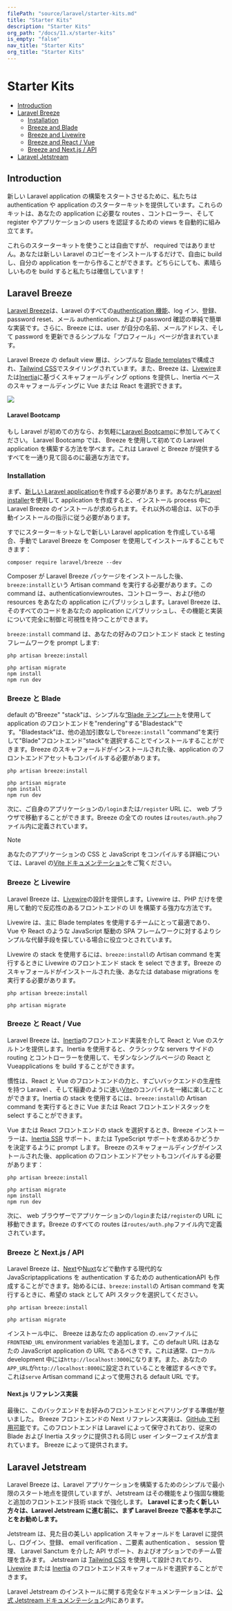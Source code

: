 ```yaml
---
filePath: "source/laravel/starter-kits.md"
title: "Starter Kits"
description: "Starter Kits"
org_path: "/docs/11.x/starter-kits"
is_empty: "false"
nav_title: "Starter Kits"
org_title: "Starter Kits"
---
```


# Starter Kits

- [Introduction](#introduction)
- [Laravel Breeze](#laravel-breeze)
  - [Installation](#laravel-breeze-installation)
  - [Breeze and Blade](#breeze-and-blade)
  - [Breeze and Livewire](#breeze-and-livewire)
  - [Breeze and React / Vue](#breeze-and-inertia)
  - [Breeze and Next.js / API](#breeze-and-next)
- [Laravel Jetstream](#laravel-jetstream)

<a name="introduction"></a>

## Introduction

新しい Laravel application の構築をスタートさせるために、私たちは authentication や application のスターターキットを提供しています。これらのキットは、あなたの application に必要な routes 、コントローラー、そして register やアプリケーションの users を認証するための views を自動的に組み立てます。

これらのスターターキットを使うことは自由ですが、 required ではありません。あなたは新しい Laravel のコピーをインストールするだけで、自由に build し、自分の application を一から作ることができます。どちらにしても、素晴らしいものを build すると私たちは確信しています！

<a name="laravel-breeze"></a>

## Laravel Breeze

[Laravel Breeze](https://github.com/laravel/breeze)は、Laravel のすべての[authentication 機能](/ja/php/laravel/v11.x/06-security/authentication)、log イン、登録、password reset、メール authentication、および password 確認の単純で簡単な実装です。さらに、Breeze には、user が自分の名前、メールアドレス、そして password を更新できるシンプルな「プロフィール」ページが含まれています。

Laravel Breeze の default view 層は、シンプルな [Blade templates](/ja/php/laravel/v11.x/04-the-basics/08-blade)で構成され、[Tailwind CSS](https://tailwindcss.com)でスタイリングされています。また、Breeze は、[Livewire](https://livewire.laravel.com)または[Inertia](https://inertiajs.com)に基づくスキャフォールディング options を提供し、Inertia ベースのスキャフォールディングに Vue または React を選択できます。

<img src="/images/php/laravel/v11.x/img/docs/breeze-register.png" />

#### Laravel Bootcamp

もし Laravel が初めての方なら、お気軽に[Laravel Bootcamp](https://bootcamp.laravel.com)に参加してみてください。 Laravel Bootcamp では、 Breeze を使用して初めての Laravel application を構築する方法を学べます。これは Laravel と Breeze が提供するすべてを一通り見て回るのに最適な方法です。

<a name="laravel-breeze-installation"></a>

### Installation

まず、[新しい Laravel application](/ja/php/laravel/v11.x/02-getting-started/01-installation)を作成する必要があります。あなたが[Laravel installer](/docs/11.x/installation#creating-a-laravel-project)を使用して application を作成すると、インストール process 中に Laravel Breeze のインストールが求められます。それ以外の場合は、以下の手動インストールの指示に従う必要があります。

すでにスターターキットなしで新しい Laravel application を作成している場合、手動で Laravel Breeze を Composer を使用してインストールすることもできます：

```shell
composer require laravel/breeze --dev
```

Composer が Laravel Breeze パッケージをインストールした後、`breeze:install`という Artisan command を実行する必要があります。この command は、authenticationviewroutes、コントローラー、および他の resources をあなたの application にパブリッシュします。Laravel Breeze は、そのすべてのコードをあなたの application にパブリッシュし、その機能と実装について完全に制御と可視性を持つことができます。

`breeze:install` command は、あなたの好みのフロントエンド stack と testing フレームワークを prompt します:

```shell
php artisan breeze:install

php artisan migrate
npm install
npm run dev
```

<a name="breeze-and-blade"></a>

### Breeze と Blade

default の"Breeze" "stack"は、シンプルな[“Blade テンプレート](/ja/php/laravel/v11.x/04-the-basics/08-blade)を使用して application のフロントエンドを"rendering"する"Bladestack"です。"Bladestack"は、他の追加引数なしで`breeze:install` "command"を実行して"Blade"フロントエンド"stack"を選択することでインストールすることができます。Breeze のスキャフォールドがインストールされた後、application のフロントエンドアセットもコンパイルする必要があります。

```shell
php artisan breeze:install

php artisan migrate
npm install
npm run dev
```

次に、ご自身のアプリケーションの`/login`または`/register` URL に、 web ブラウザで移動することができます。Breeze の全ての routes は`routes/auth.php`ファイル内に定義されています。

> [!NOTE]  
> あなたのアプリケーションの CSS と JavaScript をコンパイルする詳細については、Laravel の[Vite ドキュメンテーション](/ja/php/laravel/v11.x/04-the-basics/09-vite#running-vite)をご覧ください。

<a name="breeze-and-livewire"></a>

### Breeze と Livewire

Laravel Breeze は、[Livewire](https://livewire.laravel.com)の設計を提供します。Livewire は、PHP だけを使用して動的で反応性のあるフロントエンドの UI を構築する強力な方法です。

Livewire は、主に Blade templates を使用するチームにとって最適であり、Vue や React のような JavaScript 駆動の SPA フレームワークに対するよりシンプルな代替手段を探している場合に役立つとされています。

Livewire の stack を使用するには、`breeze:install`の Artisan command を実行するときに Livewire のフロントエンド stack を select できます。Breeze のスキャフォールドがインストールされた後、あなたは database migrations を実行する必要があります。

```shell
php artisan breeze:install

php artisan migrate
```

<a name="breeze-and-inertia"></a>

### Breeze と React / Vue

Laravel Breeze は、[Inertia](https://inertiajs.com)のフロントエンド実装を介して React と Vue のスケルトンを提供します。Inertia を使用すると、クラシックな servers サイドの routing とコントローラーを使用して、モダンなシングルページの React と Vueapplications を build することができます。

慣性は、React と Vue のフロントエンドの力と、すごいバックエンドの生産性を持つ Laravel 、そして稲妻のように速い[Vite](https://vitejs.dev)のコンパイルを一緒に楽しむことができます。Inertia の stack を使用するには、`breeze:install`の Artisan command を実行するときに Vue または React フロントエンドスタックを select することができます。

Vue または React フロントエンドの stack を選択するとき、Breeze インストーラーは、[Inertia SSR](https://inertiajs.com/server-side-rendering) サポート、または TypeScript サポートを求めるかどうかを決定するように prompt します。 Breeze のスキャフォールディングがインストールされた後、application のフロントエンドアセットもコンパイルする必要があります：

```shell
php artisan breeze:install

php artisan migrate
npm install
npm run dev
```

次に、 web ブラウザーでアプリケーションの`/login`または`/register`の URL に移動できます。Breeze のすべての routes は`routes/auth.php`ファイル内で定義されています。

<a name="breeze-and-next"></a>

### Breeze と Next.js / API

Laravel Breeze は、[Next](https://nextjs.org)や[Nuxt](https://nuxt.com)などで動作する現代的な JavaScriptapplications を authentication するための authenticationAPI も作成することができます。始めるには、`breeze:install`の Artisan command を実行するときに、希望の stack として API スタックを選択してください。

```shell
php artisan breeze:install

php artisan migrate
```

インストール中に、 Breeze はあなたの application の`.env`ファイルに`FRONTEND_URL` environment variables を追加します。この default URL はあなたの JavaScript application の URL であるべきです。これは通常、ローカル development 中には`http://localhost:3000`になります。また、あなたの`APP_URL`が`http://localhost:8000`に設定されていることを確認するべきです。これは`serve` Artisan command によって使用される default URL です。

<a name="next-reference-implementation"></a>

#### Next.js リファレンス実装

最後に、このバックエンドをお好みのフロントエンドとペアリングする準備が整いました。 Breeze フロントエンドの Next リファレンス実装は、[GitHub で利用可能](https://github.com/laravel/breeze-next)です。このフロントエンドは Laravel によって保守されており、従来の Blade および Inertia スタックに提供される同じ user インターフェイスが含まれています。 Breeze によって提供されます。

<a name="laravel-jetstream"></a>

## Laravel Jetstream

Laravel Breeze は、Laravel アプリケーションを構築するためのシンプルで最小限のスタート地点を提供していますが、Jetstream はその機能をより強固な機能と追加のフロントエンド技術 stack で強化します。 **Laravel にまったく新しい方々は、Laravel Jetstream に進む前に、まず Laravel Breeze で基本を学ぶことをお勧めします。**

Jetstream は、見た目の美しい application スキャフォールドを Laravel に提供し、ログイン、登録、 email verification 、二要素 authentication 、 session 管理、 Laravel Sanctum を介した API サポート、およびオプションでのチーム管理を含みます。 Jetstream は [Tailwind CSS](https://tailwindcss.com) を使用して設計されており、[Livewire](https://livewire.laravel.com) または [Inertia](https://inertiajs.com) のフロントエンドスキャフォールドを選択することができます。

Laravel Jetstream のインストールに関する完全なドキュメンテーションは、[公式 Jetstream ドキュメンテーション](https://jetstream.laravel.com)内にあります。
